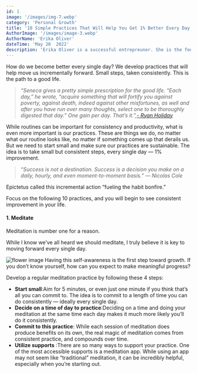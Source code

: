 ```yaml
---
id: 1
image: '/images/img-7.webp'
category: 'Personal Growth'
title: '10 Simple Practices That Will Help You Get 1% Better Every Day'
AuthorImage: '/images/image-3.webp'
AuthorName: 'Erika Oliver'
dateTime: 'May 20  2022'
description: 'Erika Oliver is a successful entrepreuner. She is the founder of Acme Inc, a bootstrapped business that builds affordable SaaS tools for local news, indie publishers, and other small businesses.'
---
```


How do we become better every single day? We develop practices that will help move us incrementally forward. Small steps, taken consistently. This is the path to a good life.

> _“Seneca gives a pretty simple prescription for the good life. “Each day,” he wrote, “acquire something that will fortify you against poverty, against death, indeed against other misfortunes, as well and after you have run over many thoughts, select one to be thoroughly digested that day.” One gain per day. That’s it.”,[- Ryan Holiday](https://forge.medium.com/all-you-need-are-a-few-small-wins-every-day-f1a6d2bf9fb3)_

While routines can be important for consistency and productivity, what is even more important is our practices. These are things we do, no matter what our routine looks like, no matter if something comes up that derails us.
But we need to start small and make sure our practices are sustainable. The idea is to take small but consistent steps, every single day — 1% improvement.

> _“Success is not a destination. Success is a decision you make on a daily, hourly, and even moment-to-moment basis.” — Nicolas Cole_

Epictetus called this incremental action “fueling the habit bonfire.”

Focus on the following 10 practices, and you will begin to see consistent improvement in your life.

#### 1. Meditate

Meditation is number one for a reason.

While I know we’ve all heard we should meditate, I truly believe it is key to moving forward every single day.

![flower image]("images/post-3image.webp")
Having this self-awareness is the first step toward growth. If you don’t know yourself, how can you expect to make meaningful progress?

Develop a regular meditation practice by following these 4 steps:

- **Start small**:Aim for 5 minutes, or even just one minute if you think that’s all you can commit to. The idea is to commit to a length of time you can do consistently — ideally every single day.
- **Decide on a time of day to practice**:Deciding on a time and doing your meditation at the same time each day makes it much more likely you’ll do it consistently.
- **Commit to this practice**: While each session of meditation does produce benefits on its own, the real magic of meditation comes from consistent practice, and compounds over time.
- **Utilize supports** :There are so many ways to support your practice. One of the most accessible supports is a meditation app. While using an app may not seem like “traditional” meditation, it can be incredibly helpful, especially when you’re starting out.

